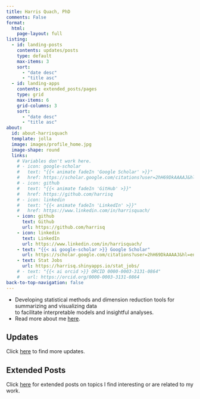 ```yaml
---
title: Harris Quach, PhD
comments: False
format:
  html:
    page-layout: full
listing:
  - id: landing-posts
    contents: updates/posts
    type: default
    max-items: 3
    sort: 
      - "date desc"
      - "title asc"
  - id: landing-apps
    contents: extended_posts/pages
    type: grid
    max-items: 6
    grid-columns: 3
    sort: 
      - "date desc"
      - "title asc"
about:
  id: about-harrisquach
  template: jolla
  image: images/profile_home.jpg
  image-shape: round
  links:
    # Variables don't work here.
    # - icon: google-scholar
    #   text: "{{< animate fadeIn 'Google Scholar' >}}"
    #   href: https://scholar.google.com/citations?user=2hH69DkAAAAJ&hl=en
    # - icon: github
    #   text: "{{< animate fadeIn 'GitHub' >}}"
    #   href: https://github.com/harrisq 
    # - icon: linkedin
    #   text: "{{< animate fadeIn 'LinkedIn' >}}"
    #   href: https://www.linkedin.com/in/harrisquach/
    - icon: github
      text: Github
      url: https://github.com/harrisq 
    - icon: linkedin
      text: LinkedIn
      url: https://www.linkedin.com/in/harrisquach/
    - text: "{{< ai google-scholar >}} Google Scholar"
      url: https://scholar.google.com/citations?user=2hH69DkAAAAJ&hl=en
    - text: Stat Jobs
      url: https://harrisq.shinyapps.io/stat_jobs/
    # - text: "{{< ai orcid >}} ORCID 0000-0003-3131-0864"
    #   url: https://orcid.org/0000-0003-3131-0864
back-to-top-navigation: false
---
```


::: {#about-harrisquach .animate__animated .animate__zoomInDown}
-   Developing statistical methods and dimension reduction tools for summarizing and visualizing data <br/> to facilitate interpretable models and insightful analyses.
-   Read more about me [here](about.qmd).
:::

::: grid
::: {.g-col-12 .g-col-md-6 .animate__animated .animate__fadeIn .animate__faster .animate__delay-0.5s}
## Updates

Click [here](updates/index.qmd) to find more updates.

::: {#landing-posts}
:::
:::

::: {.g-col-12 .g-col-md-6 .animate__animated .animate__fadeIn .animate__faster .animate__delay-0.5s}
## Extended Posts

Click [here](extended_posts/index.qmd) for extended posts on topics I find interesting or are related to my work.

::: {#landing-apps}
:::
:::
:::
